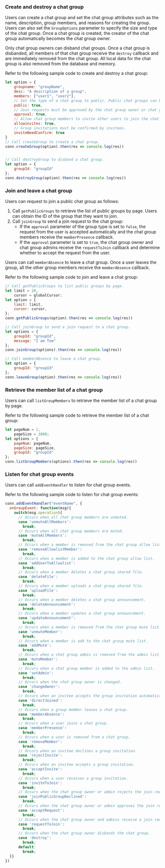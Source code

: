 <PlatformWrapper platform="web">

### Create and destroy a chat group

Users can create a chat group and set the chat group attributes such as the name, description, group members, and reasons for creating the group. Users can also set the `GroupOptions` parameter to specify the size and type of the chat group. Once a chat group is created, the creator of the chat group automatically becomes the chat group owner.

Only chat group owners can disband chat groups. Once a chat group is disbanded, all members of that chat group receive the `destroy` callback and are immediately removed from the chat group. All local data for the chat group is also removed from the database and memory.

Refer to the following sample code to create and destroy a chat group:

```javascript
let option = {
    groupname: "groupName",
    desc: "A description of a group",
    members: ["user1", "user2"],
    // Set the type of a chat group to public. Public chat groups can be searched, and users can send join requests.
    public: true,
    // Join requests must be approved by the chat group owner or chat group admins.
    approval: true,
    // Allow chat group members to invite other users to join the chat group.
    allowinvites: true,
    // Group invitations must be confirmed by invitees.
    inviteNeedConfirm: true
}
// Call createGroup to create a chat group.
conn.createGroup(option).then(res => console.log(res))


// Call destroyGroup to disband a chat group.
let option = {
    groupId: "groupId"
};
conn.destroyGroup(option).then(res => console.log(res))
```


### Join and leave a chat group

Users can request to join a public chat group as follows:

1. Call `getPublicGroups` to retrieve the list of public groups by page. Users can obtain the ID of the group that they want to join.
2. Call `joinGroup` to send a join request to the chat group:
    - If the `approval` parameter of the group type is set to `false`, the request from the user is accepted automatically and the chat group members receive the `memberPresence` callback.
    - If the `approval` parameter is set to `true`, the chat group owner and chat group admins receive the `requestToJoin` callback and determine whether to accept the request from the user.

Users can call `memberAbsence` to leave a chat group. Once a user leaves the group, all the other group members receive the `memberAbsence` callback.

Refer to the following sample code to join and leave a chat group:

```javascript
// Call getPublicGroups to list public groups by page.
let limit = 20,
    cursor = globalCursor;
let option = {
    limit: limit,
    cursor: cursor, 
};
conn.getPublicGroups(option).then(res => console.log(res))

// Call joinGroup to send a join request to a chat group.
let options = {
    groupId: "groupId",
    message: "I am Tom"
};
conn.joinGroup(options).then(res => console.log(res))

// Call memberAbsence to leave a chat group.
let option = {
    groupId: "groupId"
};
conn.leaveGroup(option).then(res => console.log(res))
```


### Retrieve the member list of a chat group

Users can call `listGroupMembers` to retrieve the member list of a chat group by page.

Refer to the following sample code to retrieve the member list of a chat group:

```javascript
let pageNum = 1,
    pageSize = 1000;
let options = {
    pageNum: pageNum,
    pageSize: pageSize,
    groupId: "groupId"
};
conn.listGroupMembers(options).then(res => console.log(res))
```

### Listen for chat group events

Users can call `addEventHandler` to listen for chat group events.

Refer to the following sample code to listen for chat group events:

```javascript
conn.addEventHandler("eventName", {
  onGroupEvent: function(msg){
    switch(msg.operation){
      // Occurs when all chat group members are unmuted.
      case 'unmuteAllMembers':
        break;
      // Occurs when all chat group members are muted.
      case 'muteAllMembers':
        break;
      // Occurs when a member is removed from the chat group allow list.
      case 'removeAllowlistMember':
        break;
      // Occurs when a member is added to the chat group allow list.
      case 'addUserToAllowlist':
        break;
      // Occurs when a member deletes a chat group shared file.
      case 'deleteFile':
        break;
      // Occurs when a member uploads a chat group shared file.
      case 'uploadFile':
        break;
      // Occurs when a member deletes a chat group announcement.
      case 'deleteAnnouncement':
        break;
      // Occurs when a member updates a chat group announcement.
      case 'updateAnnouncement':
        break;
      // Occurs when a member is removed from the chat group mute list.
      case 'unmuteMember': 
        break;
      // Occurs when a member is add to the chat group mute list.
      case 'addMute':
        break;
      // Occurs when a chat group admin is removed from the admin list.
      case 'muteMember':
        break;
      // Occurs when a chat group member is added to the admin list.
      case 'setAdmin':
        break;
      // Occurs when the chat group owner is changed.
      case 'changeOwner':
        break;
      // Occurs when an invitee accepts the group invitation automatically.
      case 'directJoined':
        break;
      // Occurs when a group member leaves a chat group.
      case 'memberAbsence':
        break;
      // Occurs when a user joins a chat group.
      case 'memberPresence':
        break;
      // Occurs when a user is removed from a chat group.
      case 'removeMember':
        break;
      // Occurs when an invitee declines a group invitation.
      case 'rejectInvite':
        break;
      // Occurs when an invitee accepts a group invitation.
      case 'acceptInvite':
        break;
      // Occurs when a user receives a group invitation.
      case 'inviteToJoin':
        break;
      // Occurs when the chat group owner or admin rejects the join request.
      case 'joinPublicGroupDeclined':
        break;
      // Occurs when the chat group owner or admin approves the join request.
      case 'acceptRequest':
        break;
      // Occurs when the chat group owner and admins receive a join request.
      case 'requestToJoin':
        break;
      // Occurs when the chat group owner disbands the chat group.
      case 'destroy':
        break;
      default:
        break;
  }}
})
```

</PlatformWrapper>